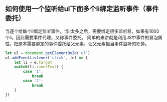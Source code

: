 ## 如何使用一个监听给ul下面多个li绑定监听事件（事件委托）
当逐个给每个li绑定监听事件，当li太多之后，需要绑定很多监听器，如果有1000个li，因此需要事件代理，又称事件委托。
简单的来讲就是利用JS中事件的冒泡属性，把原本需要绑定的事件委托给父元素，让父元素担当事件监听的职务。
```js
let ul = document.getElementById('ul')
ul.addEventListener('click', (e) => {
    let li = e.target
    switch(li.innerText) {
        case '1':
            break
        case '2':
            break
    }
})
```
